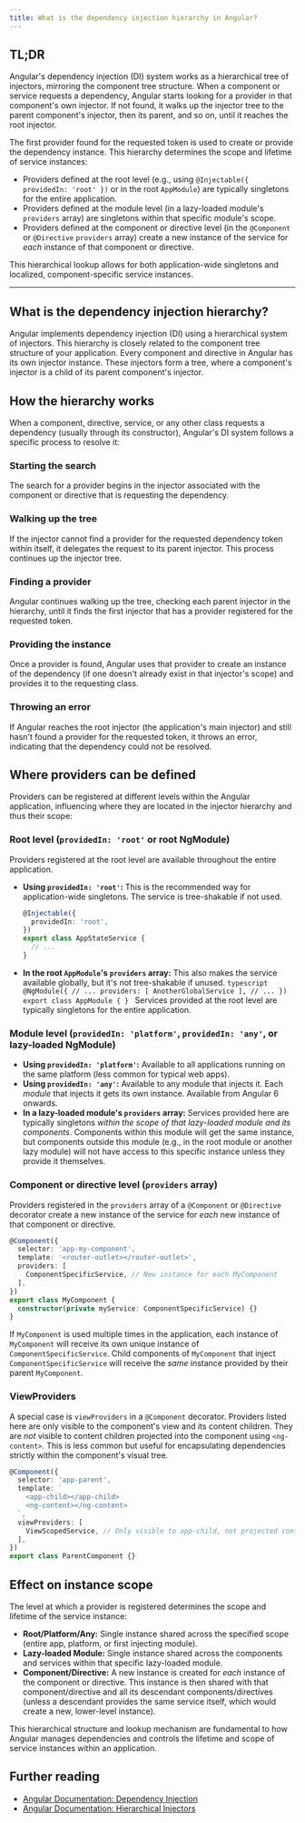 ```yaml
---
title: What is the dependency injection hierarchy in Angular?
---
```


## TL;DR

Angular's dependency injection (DI) system works as a hierarchical tree of injectors, mirroring the component tree structure. When a component or service requests a dependency, Angular starts looking for a provider in that component's own injector. If not found, it walks up the injector tree to the parent component's injector, then its parent, and so on, until it reaches the root injector.

The first provider found for the requested token is used to create or provide the dependency instance. This hierarchy determines the scope and lifetime of service instances:

- Providers defined at the root level (e.g., using `@Injectable({ providedIn: 'root' })` or in the root `AppModule`) are typically singletons for the entire application.
- Providers defined at the module level (in a lazy-loaded module's `providers` array) are singletons within that specific module's scope.
- Providers defined at the component or directive level (in the `@Component` or `@Directive` `providers` array) create a new instance of the service for _each_ instance of that component or directive.

This hierarchical lookup allows for both application-wide singletons and localized, component-specific service instances.

---

## What is the dependency injection hierarchy?

Angular implements dependency injection (DI) using a hierarchical system of injectors. This hierarchy is closely related to the component tree structure of your application. Every component and directive in Angular has its own injector instance. These injectors form a tree, where a component's injector is a child of its parent component's injector.

## How the hierarchy works

When a component, directive, service, or any other class requests a dependency (usually through its constructor), Angular's DI system follows a specific process to resolve it:

### Starting the search

The search for a provider begins in the injector associated with the component or directive that is requesting the dependency.

### Walking up the tree

If the injector cannot find a provider for the requested dependency token within itself, it delegates the request to its parent injector. This process continues up the injector tree.

### Finding a provider

Angular continues walking up the tree, checking each parent injector in the hierarchy, until it finds the first injector that has a provider registered for the requested token.

### Providing the instance

Once a provider is found, Angular uses that provider to create an instance of the dependency (if one doesn't already exist in that injector's scope) and provides it to the requesting class.

### Throwing an error

If Angular reaches the root injector (the application's main injector) and still hasn't found a provider for the requested token, it throws an error, indicating that the dependency could not be resolved.

## Where providers can be defined

Providers can be registered at different levels within the Angular application, influencing where they are located in the injector hierarchy and thus their scope:

### Root level (`providedIn: 'root'` or root NgModule)

Providers registered at the root level are available throughout the entire application.

- **Using `providedIn: 'root'`:** This is the recommended way for application-wide singletons. The service is tree-shakable if not used.
  ```typescript
  @Injectable({
    providedIn: 'root',
  })
  export class AppStateService {
    // ...
  }
  ```
- **In the root `AppModule`'s `providers` array:** This also makes the service available globally, but it's not tree-shakable if unused.
  `typescript
    @NgModule({
      // ...
      providers: [
        AnotherGlobalService
      ],
      // ...
    })
    export class AppModule { }
    `
  Services provided at the root level are typically singletons for the entire application.

### Module level (`providedIn: 'platform'`, `providedIn: 'any'`, or lazy-loaded NgModule)

- **Using `providedIn: 'platform'`:** Available to all applications running on the same platform (less common for typical web apps).
- **Using `providedIn: 'any'`:** Available to any module that injects it. Each _module_ that injects it gets its own instance. Available from Angular 6 onwards.
- **In a lazy-loaded module's `providers` array:** Services provided here are typically singletons _within the scope of that lazy-loaded module and its components_. Components within this module will get the same instance, but components outside this module (e.g., in the root module or another lazy module) will not have access to this specific instance unless they provide it themselves.

### Component or directive level (`providers` array)

Providers registered in the `providers` array of a `@Component` or `@Directive` decorator create a new instance of the service for _each_ new instance of that component or directive.

```typescript
@Component({
  selector: 'app-my-component',
  template: '<router-outlet></router-outlet>',
  providers: [
    ComponentSpecificService, // New instance for each MyComponent
  ],
})
export class MyComponent {
  constructor(private myService: ComponentSpecificService) {}
}
```

If `MyComponent` is used multiple times in the application, each instance of `MyComponent` will receive its own unique instance of `ComponentSpecificService`. Child components of `MyComponent` that inject `ComponentSpecificService` will receive the _same_ instance provided by their parent `MyComponent`.

### ViewProviders

A special case is `viewProviders` in a `@Component` decorator. Providers listed here are only visible to the component's view and its content children. They are _not_ visible to content children projected into the component using `<ng-content>`. This is less common but useful for encapsulating dependencies strictly within the component's visual tree.

```typescript
@Component({
  selector: 'app-parent',
  template: `
    <app-child></app-child>
    <ng-content></ng-content>
  `,
  viewProviders: [
    ViewScopedService, // Only visible to app-child, not projected content
  ],
})
export class ParentComponent {}
```

## Effect on instance scope

The level at which a provider is registered determines the scope and lifetime of the service instance:

- **Root/Platform/Any:** Single instance shared across the specified scope (entire app, platform, or first injecting module).
- **Lazy-loaded Module:** Single instance shared across the components and services within that specific lazy-loaded module.
- **Component/Directive:** A new instance is created for _each_ instance of the component or directive. This instance is then shared with that component/directive and all its descendant components/directives (unless a descendant provides the same service itself, which would create a new, lower-level instance).

This hierarchical structure and lookup mechanism are fundamental to how Angular manages dependencies and controls the lifetime and scope of service instances within an application.

## Further reading

- [Angular Documentation: Dependency Injection](https://angular.dev/guide/di)
- [Angular Documentation: Hierarchical Injectors](https://angular.dev/guide/di/hierarchical-dependency-injection#)
